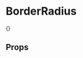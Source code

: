 
<Meta title="Presenters/BorderRadius" component={BorderRadius} />

# BorderRadius

<div>
  {<TokenSummary tokens={readTokensFromFile('BorderRadius')}></TokenSummary>}
</div>

## Props

<Props of={BorderRadius} />
